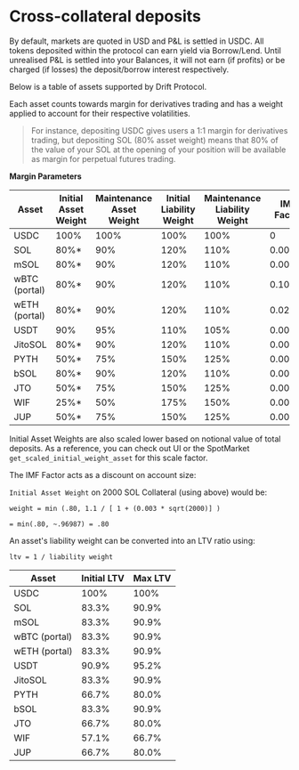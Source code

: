 # Cross-collateral deposits


By default, markets are quoted in USD and P&L is settled in USDC. All tokens deposited within the protocol can earn yield via Borrow/Lend. Until unrealised P&L is settled into your Balances, it will not earn (if profits) or be charged (if losses) the deposit/borrow interest respectively.

Below is a table of assets supported by Drift Protocol.  

Each asset counts towards margin for derivatives trading and has a weight applied to account for their respective volatilities.  


> For instance, depositing USDC gives users a 1:1 margin for derivatives trading, but depositing SOL (80% asset weight) means that 80% of the value of your SOL at the opening of your position will be available as margin for perpetual futures trading.


**Margin **Parameters****

| **Asset**     | **Initial Asset Weight** | **Maintenance Asset Weight** | **Initial Liability Weight** | **Maintenance Liability Weight** | **IMF Factor** | 
| ------------- | ------------------------ | ---------------------------- | ---------------------------- | -------------------------------- | -------------- |
| USDC          | 100%                     | 100%                         | 100%                         | 100%                             | 0              |
| SOL           | 80%*                      | 90%                          | 120%                         | 110%                             | 0.003          | 
| mSOL          | 80%*                     | 90%                          | 120%                         | 110%                             | 0.003          | 
| wBTC (portal) | 80%*                      | 90%                          | 120%                         | 110%                             | 0.105          | 
| wETH (portal) | 80%*                      | 90%                          | 120%                         | 110%                             | 0.025          | 
| USDT          | 90%                      | 95%                          | 110%                         | 105%                             | 0.0004         | 
| JitoSOL       | 80%*                      | 90%                          | 120%                         | 110%                             | 0.00055        | 
| PYTH          | 50%*                      | 75%                          | 150%                         | 125%                             | 0.00055        |
| bSOL          | 80%*                      | 90%                          | 120%                         | 110%                             | 0.00055        |
| JTO           | 50%*                      | 75%                          | 150%                         | 125%                             | 0.00055        | 
| WIF           | 25%*                      | 50%                          | 175%                         | 150%                             | 0.00055        | 
| JUP           | 50%*                      | 75%                          | 150%                         | 125%                             | 0.00055        |

Initial Asset Weights are also scaled lower based on notional value of total deposits. As a reference, you can check out UI or the SpotMarket `get_scaled_initial_weight_asset` for this scale factor.


The IMF Factor acts as a discount on account size:

`Initial Asset Weight` on 2000 SOL Collateral (using above) would be:

`weight = min (.80, 1.1 / [ 1 + (0.003 * sqrt(2000)] )`

`= min(.80, ~.96987) = .80`

An asset's liability weight can be converted into an LTV ratio using:

`ltv = 1 / liability weight`

| **Asset**        | **Initial LTV** | **Max LTV** |
| ---------------- | --------------- | ----------- |
| USDC             | 100%            | 100%        |
| SOL              | 83.3%           | 90.9%       |
| mSOL             | 83.3%           | 90.9%       |
| wBTC (portal)    | 83.3%           | 90.9%       |
| wETH (portal)    | 83.3%           | 90.9%       |
| USDT             | 90.9%           | 95.2%       |
| JitoSOL          | 83.3%           | 90.9%       |
| PYTH             | 66.7%           | 80.0%       |
| bSOL             | 83.3%           | 90.9%       |
| JTO              | 66.7%           | 80.0%       |
| WIF              | 57.1%           | 66.7%       |
| JUP              | 66.7%           | 80.0%       |


